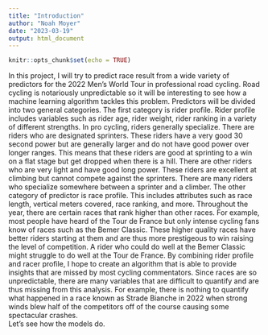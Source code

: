 ```yaml
---
title: "Introduction"
author: "Noah Moyer"
date: "2023-03-19"
output: html_document
---
```


```r
knitr::opts_chunk$set(echo = TRUE)
```

In this project, I will try to predict race result from a wide variety of predictors for the 2022 Men's World Tour in professional road cycling. Road cycling is notariously unpredictable so it will be interesting to see how a machine learning algorithm tackles this problem.
Predictors will be divided into two general categories. The first category is rider profile. Rider profile includes variables such as rider age, rider weight, rider ranking in a variety of different strengths. In pro cycling, riders generally specialize. There are riders who are designated sprinters. These riders have a very good 30 second power but are generally larger and do not have good power over longer ranges. This means that these riders are good at sprinting to a win on a flat stage but get dropped when there is a hill. There are other riders who are very light and have good long power. These riders are excellent at climbing but cannot compete against the sprinters. There are many riders who specialize somewhere between a sprinter and a climber. The other category of predictor is race profile. This includes attributes such as race length, vertical meters covered, race ranking, and more. Throughout the year, there are certain races that rank higher than other races. For example, most people have heard of the Tour de France but only intense cycling fans know of races such as the Bemer Classic. These higher quality races have better riders starting at them and are thus more prestigeous to win raising the level of competition. A rider who could do well at the Bemer Classic might struggle to do well at the Tour de France. By combining rider profile and racer profile, I hope to create an algorithm that is able to provide insights that are missed by most cycling commentators.
Since races are so unpredictable, there are many variables that are difficult to quantify and are thus missing from this analysis. For example, there is nothing to quantify what happened in a race known as Strade Bianche in 2022 when strong winds blew half of the competitors off of the course causing some spectacular crashes.  
Let's see how the models do.